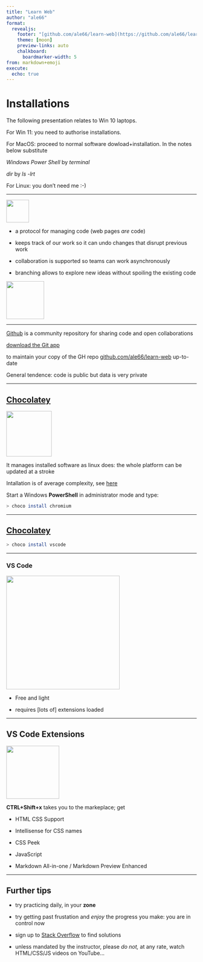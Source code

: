 ```yaml
---
title: "Learn Web"
author: "ale66"
format: 
  revealjs:
    footer: "[github.com/ale66/learn-web](https://github.com/ale66/learn-web)&nbsp;&nbsp;&nbsp;"
    theme: [moon]
    preview-links: auto
    chalkboard: 
      boardmarker-width: 5
from: markdown+emoji
execute:
  echo: true
---
```


# Installations

The following presentation relates to Win 10 laptops. 

For Win 11: you need to authorise installations. 

For MacOS: proceed to normal software dowload+installation. 
In the notes below substitute 

*Windows Power Shell* by *terminal*

*dir* by *ls -lrt*

For Linux: you don't need me :-)
  
---


<img src="./images/gitlogo.png" height="60">

- a protocol for managing code (web pages *are* code) 

- keeps track of our work so it can undo changes that disrupt previous work

- collaboration is supported so teams can work asynchronously

- branching allows to explore new ideas without spoiling the existing code

<img src="./images/branching-illustration.png" height="100">

---

[Github]() is a community repository for sharing code and open collaborations

[download the Git app](https://git-scm.com/downloads)

to maintain your copy of the GH repo [github.com/ale66/learn-web](https://github.com/ale66/learn-web) up-to-date

General tendence: code is public but data is very private

---

## [Chocolatey](https://chocolatey.org/)

<img src="./images/choco.jpg" height="120">

It manages installed software as linux does: the whole platform can be updated at a stroke

Intallation is of average complexity, see [here](https://chocolatey.org/install)

Start a Windows __PowerShell__ in administrator mode and type:

```bash
> choco install chromium
```

---

## [Chocolatey](https://chocolatey.org/)

```bash
> choco install vscode
```

---

### VS Code

<img src="./images/vscode.png" height="300">

* Free and light

* requires [lots of] extensions loaded

---

## VS Code Extensions

<img src="./images/vscode-extensions.png" height="140">

__CTRL+Shift+x__ takes you to the markeplace; get

* HTML CSS Support

* Intellisense for CSS names

* CSS Peek

* JavaScript

* Markdown All-in-one / Markdown Preview Enhanced


---

## Further tips

* try practicing daily, in your __zone__

* try getting past frustation and *enjoy* the progress you make: you are in control now

* sign up to [Stack Overflow](https://stackoverflow.com/) to find solutions

* unless mandated by the instructor, please *do not,* at any rate, watch HTML/CSS/JS videos on YouTube...
